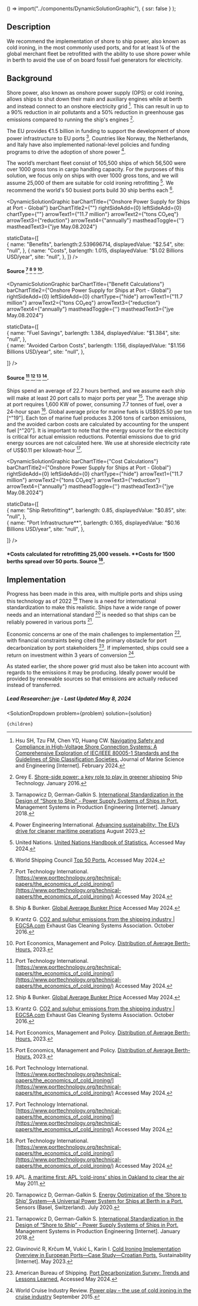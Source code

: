 

  () => import("../components/DynamicSolutionGraphic"),
  { ssr: false }
);


## Description

We recommend the implementation of shore to ship power, also known as cold ironing, in the most commonly used ports, and for at least ¼ of the global merchant fleet be retrofitted with the ability to use shore power while in berth to avoid the use of on board fossil fuel generators for electricity.

## Background

Shore power, also known as onshore power supply (OPS) or cold ironing, allows ships to shut down their main and auxiliary engines while at berth and instead connect to an onshore electricity grid [^"1"]. This can result in up to a 90% reduction in air pollutants and a 50% reduction in greenhouse gas emissions compared to running the ship's engines [^"2"]. 


The EU provides €1.5 billion in funding to support the development of shore power infrastructure to EU ports [^"4"]. Countries like Norway, the Netherlands, and Italy have also implemented national-level policies and funding programs to drive the adoption of shore power [^"3"]. 

The world’s merchant fleet consist of 105,500 ships of which 56,500 were over 1000  gross tons in cargo handling capacity. For the purposes of this solution, we focus only on ships with over 1000 gross tons, and we will assume 25,000 of them are suitable for cold ironing retrofitting [^"17"]. We recommend  the world's 50 busiest ports build 30 ship berths each [^"21"].

<DynamicSolutionGraphic
  barChartTitle={"Onshore Power Supply for Ships at Port - Global"}
  barChartTitle2={""}
  rightSideAdd={0}
  leftSideAdd={0}
  chartType={""}
  arrowText1={"11.7 million"}
  arrowText2={"tons CO₂eq"}
  arrowText3={"reduction"}
  arrowText4={"annually"}
  mastheadToggle={''}
  mastheadText3={"jye May.08.2024"}
  
  
  staticData={[   
     {
      name: "Benefits",
      barlength:2.539696714,
      displayedValue: "$2.54",
      site: "null",
    },
    {
      name: "Costs",
      barlength: 1.015,
      displayedValue: "$1.02 Billions USD/year",
      site: "null",
    }, 
  ]}
/>
#### Source [^"16"] [^"19"] [^"20"] [^"18"].

<DynamicSolutionGraphic
  barChartTitle={"Benefit Calculations"}
  barChartTitle2={"Onshore Power Supply for Ships at Port - Global"}
  rightSideAdd={0}
  leftSideAdd={0}
  chartType={"hide"}
  arrowText1={"11.7 million"}
  arrowText2={"tons CO₂eq"}
  arrowText3={"reduction"}
  arrowText4={"annually"}
  mastheadToggle={''}
  mastheadText3={"jye May.08.2024"}
  
  
  staticData={[  
    {
      name: "Fuel Savings",
      barlength: 1.384,
      displayedValue: "$1.384",
      site: "null",
    },    
    {
      name: "Avoided Carbon Costs",
      barlength: 1.156,
      displayedValue: "$1.156 Billions USD/year",
      site: "null",
    },

  ]}
/>

#### Source [^"16"] [^"19"] [^"20"] [^"18"].

Ships spend an average of 22.7 hours berthed, and we assume each ship will make at least 20 port calls to major ports per year [^"18"]. The average ship at port requires 1,600 KW of power, consuming 7.7 tonnes of fuel, over a 24-hour span [^"16"]. Global average price for marine fuels is US$925.50 per ton [^"19"]. Each ton of marine fuel produces 3.206 tons of carbon emissions, and the avoided carbon costs are calculated by accounting for the unspent fuel [^"20"]. It is important to note that the energy source for the electricity is critical for actual emission reductions. Potential emissions due to grid energy sources are not calculated here. We use at shoreside electricity rate of US$0.11 per kilowatt-hour [^"16"].


<DynamicSolutionGraphic
  barChartTitle={"Cost Calculations"}
  barChartTitle2={"Onshore Power Supply for Ships at Port - Global"}
  rightSideAdd={0}
  leftSideAdd={0}
  chartType={"hide"}
  arrowText1={"11.7 million"}
  arrowText2={"tons CO₂eq"}
  arrowText3={"reduction"}
  arrowText4={"annually"}
  mastheadToggle={''}
  mastheadText3={"jye May.08.2024"}
  
  
  staticData={[   
    {
      name: "Ship Retrofitting*",
      barlength: 0.85,
      displayedValue: "$0.85",
      site: "null",
    },      
    {
      name: "Port Infrastructure**",
      barlength: 0.165,
      displayedValue: "$0.16 Billions USD/year",
      site: "null",
    },

  ]}
/>

#### *Costs calculated for retrofitting 25,000 vessels. **Costs for 1500 berths spread over 50 ports. Source [^"16"].



## Implementation


Progress has been made in this area, with multiple ports and ships using this technology as of 2022 [^"12"]
There is a need for international standardization to make this realistic. Ships have a wide range of power needs and an international standard [^"7"] is needed so that ships can be reliably powered in various ports [^"4"].

Economic concerns ar one of the main challenges to implementation [^"11"], with financial constraints being cited the primary obstacle for port decarbonization by port stakeholders [^"15"]. If implemented, ships could see a return on investment within 3 years of conversion [^"14"].

As stated earlier, the shore power grid must also be taken into account with regards to the emissions it may be producing. Ideally power would be provided by renewable sources so that emissions are actually reduced instead of transferred.

##### Lead Researcher: jye - Last Updated May 8, 2024


[^"1"]: Hsu SH, Tzu FM, Chen YD, Huang CW. [Navigating Safety and Compliance in High-Voltage Shore Connection Systems: A Comprehensive Exploration of IEC/IEEE 80005-1 Standards and the Guidelines of Ship Classification Societies.](http://dx.doi.org/10.3390/jmse12020322) Journal of Marine Science and Engineering [Internet]. February 2024.
[^"2"]: Grey E. [Shore-side power: a key role to play in greener shipping](https://www.ship-technology.com/features/featureshore-side-power-a-key-role-to-play-in-greener-shipping-4750332/) Ship Technology. January 2016.
[^"3"]: Power Engineering International. [Advancing sustainability: The EU’s drive for cleaner maritime operations](https://www.powerengineeringint.com/emissions-environment/shore-to-ship-power-systems-eu-drive-for-cleaner-maritime-operations/)  August 2023.
[^"4"]: Tarnapowicz D, German-Galkin S. [International Standardization in the Design of “Shore to Ship” - Power Supply Systems of Ships in Port.](http://dx.doi.org/10.2478/mspe-2018-0001) Management Systems in Production Engineering [Internet]. January 2018.
[^"5"]:  [On Estimating the Port Power Demands for Cold Ironing Applications | IEEE Conference Publication]()  
[^"6"]:  [Multi-agent system-based polymorphic distributed energy management for ships entering and leaving ports considering computing power resources]()  
[^"7"]: Tarnapowicz D, German-Galkin S. [Energy Optimization of the ‘Shore to Ship’ System—A Universal Power System for Ships at Berth in a Port.](https://doi.org/10.3390/s20143815) Sensors (Basel, Switzerland).  July 2020.
[^"8"]:  [https://jshippingandtrade.springeropen.com/articles/10.1186/s41072-022-00119-4](https://jshippingandtrade.springeropen.com/articles/10.1186/s41072-022-00119-4)  
[^"9"]:  [Cold Ironing: Socio-Economic Analysis in the Port of Genoa](https://www.semanticscholar.org/paper/Cold-Ironing%3A-Socio-Economic-Analysis-in-the-Port-Canepa-Ballini/7315b5c8467e6a11856d31c37e4b8f96e36da5bf)  
[^"10"]:  [(PDF) Comparative study of alternative marine power (cold ironing) application as an air pollution mitigation technology in Nigeria seaports | Chinedum Onyemechi - Academia.edu](https://www.academia.edu/89266332/Comparative_study_of_alternative_marine_power_cold_ironing_application_as_an_air_pollution_mitigation_technology_in_Nigeria_seaports)  
[^"11"]: Glavinović R, Krčum M, Vukić L, Karin I.  [Cold Ironing Implementation Overview in European Ports—Case Study—Croatian Ports.](http://dx.doi.org/10.3390/su15118472) Sustainability [Internet]. May 2023.
[^"12"]: APL. [A maritime first: APL ‘cold-irons’ ships in Oakland to clear the air](https://www.apl.com/news/679/a-maritime-first-apl-cold-irons-ships-in-oakland-to-clear-the-air)  May 2011.
[^"13"]:  [Optimal Configuration and Sizing of Seaport Microgrids including Renewable Energy and Cold Ironing—The Port of Aalborg Case Study](https://www.mdpi.com/1996-1073/15/2/431)  
[^"14"]: World Cruise Industry Review. [Power play – the use of cold ironing in the cruise industry](https://www.worldcruiseindustryreview.com/features/featurepower-play-the-use-of-cold-ironing-in-the-cruise-industry-4679571/)  September 2015.
[^"15"]: American Bureau of Shipping.  [Port Decarbonization Survey: Trends and Lessons Learned.](https://ww2.eagle.org/en/publication-flip/ABS-AAPA.html)  Accessed May 2024.
[^"16"]: Port Technology International.  [https://www.porttechnology.org/technical-papers/the_economics_of_cold_ironing/](https://www.porttechnology.org/technical-papers/the_economics_of_cold_ironing/)  Accessed May 2024.
[^"17"]: United Nations. [United Nations Handbook of Statistics.](https://hbs.unctad.org/merchant-fleet/)  Accessed May 2024.
[^"18"]: Port Economics, Management and Policy.  [Distribution of Average Berth-Hours.](https://porteconomicsmanagement.org/pemp/contents/part6/port-efficiency/distribution-average-berth-hours/)  2023.
[^"19"]: Ship & Bunker. [Global Average Bunker Price](https://shipandbunker.com/prices/av/global/av-glb-global-average-bunker-price)  Accessed May 2024.
[^"20"]: Krantz G. [CO2 and sulphur emissions from the shipping industry | EGCSA.com](https://www.egcsa.com/wp-content/uploads/CO2-and-sulphur-emissions-from-the-shipping-industry.pdf) Exhaust Gas Cleaning Systems Association.  October 2016.
[^"21"]: World Shipping Council [Top 50 Ports.](https://www.worldshipping.org/top-50-ports)  Accessed May 2024.

  <SolutionDropdown 
    problem={problem} 
    solution={solution}
  >
    {children}
  </SolutionDropdown>
